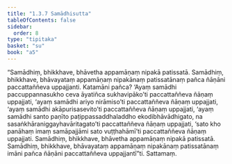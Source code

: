 ```yaml
---
title: "1.3.7 Samādhisutta"
tableOfContents: false
sidebar:
  order: 8
type: "tipitaka"
basket: "su"
book: "a5"
---
```



<DynamicBreadcrumb />

<Division number="27" book="a5">

<Paragraph number="103" book="a5">
“Samādhiṃ, bhikkhave, bhāvetha appamāṇaṃ nipakā patissatā. Samādhiṃ, bhikkhave, bhāvayataṃ appamāṇaṃ nipakānaṃ patissatānaṃ pañca ñāṇāni paccattaññeva uppajjanti. Katamāni pañca? ‘Ayaṃ samādhi paccuppannasukho ceva āyatiñca sukhavipāko’ti paccattaññeva ñāṇaṃ uppajjati, ‘ayaṃ samādhi ariyo nirāmiso’ti paccattaññeva ñāṇaṃ uppajjati, ‘ayaṃ samādhi akāpurisasevito’ti paccattaññeva ñāṇaṃ uppajjati, ‘ayaṃ samādhi santo paṇīto paṭippassaddhaladdho ekodibhāvādhigato, na sasaṅkhāraniggayhavāritagato’ti paccattaññeva ñāṇaṃ uppajjati, ‘sato kho panāhaṃ imaṃ samāpajjāmi sato vuṭṭhahāmī’ti paccattaññeva ñāṇaṃ uppajjati.
</Paragraph>

<Paragraph number="104" book="a5">
Samādhiṃ, bhikkhave, bhāvetha appamāṇaṃ nipakā patissatā. Samādhiṃ, bhikkhave, bhāvayataṃ appamāṇaṃ nipakānaṃ patissatānaṃ imāni pañca ñāṇāni paccattaññeva uppajjantī”ti.

</Paragraph>
</Division>

<Paragraph number="105" type="center" book="a5">
Sattamaṃ.
</Paragraph>